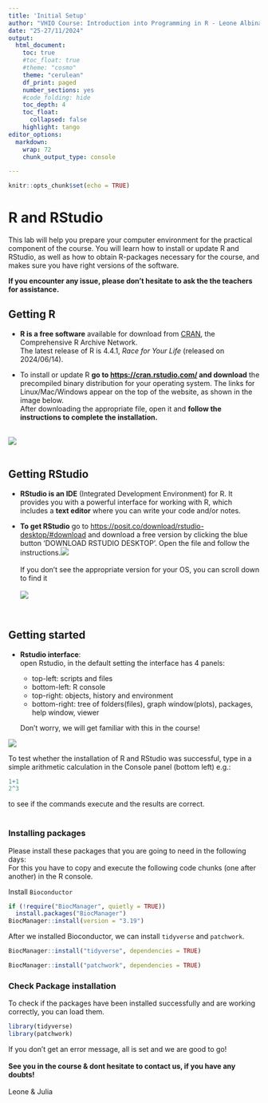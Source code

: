 ```yaml
---
title: 'Initial Setup'
author: "VHIO Course: Introduction into Programming in R - Leone Albinati & Julia Rühle"
date: "25-27/11/2024"
output: 
  html_document:
    toc: true
    #toc_float: true
    #theme: "cosmo"
    theme: "cerulean"
    df_print: paged
    number_sections: yes
    #code_folding: hide
    toc_depth: 4
    toc_float:
      collapsed: false
    highlight: tango
editor_options: 
  markdown: 
    wrap: 72
    chunk_output_type: console

---
```


```r
knitr::opts_chunk$set(echo = TRUE)
```

# R and RStudio

This lab will help you prepare your computer environment for the
practical component of the course. You will learn how to install or update
R and RStudio, as well as how to obtain R-packages necessary for the course, and makes sure you
have right versions of the software. 

**If you encounter any issue, please don't hesitate to ask the the teachers for assistance.**

## Getting R

  + **R is a free software** available for download from
[CRAN](https://cran.rstudio.com/), the Comprehensive R Archive Network.
<br/>The latest release of R is 4.4.1, *Race for Your Life* (released on
2024/06/14).
  
  + To install or update R **go to <https://cran.rstudio.com/> and download** the
precompiled binary distribution for your operating system. The links
for Linux/Mac/Windows appear on the top of the website, as shown in the
image below. <br>After downloading the appropriate file, open it and
**follow the instructions to complete the installation.** <br><br>

![](figs/cran.png) <br><br>

## Getting RStudio

  + **RStudio is an IDE** (Integrated Development Environment) for R. It
provides you with a powerful interface for working with R, which
includes a **text editor** where you can write your code and/or notes.

  + **To get RStudio** go to
<https://posit.co/download/rstudio-desktop/#download> and download a
free version by clicking the blue button 'DOWNLOAD RSTUDIO DESKTOP'. 
Open the file and follow the instructions.![](figs/rstudio.png) <br><br>
If you don't see the appropriate 
version for your OS, you can scroll down to find it <br><br>
![](figs/rstudio2.png)

<br>




## Getting started
  
  + **Rstudio interface**: <br>
  open Rstudio, in the default setting the interface has 4 panels:
      
      + top-left: scripts and files
      + bottom-left: R console
      + top-right: objects, history and environment
      + bottom-right: tree of folders(files), graph window(plots), packages, help window, viewer<br>
      
      Don't worry, we will get familiar with this in the course! 

![](figs/rstudio_session.png)

To test whether the installation of R and RStudio was successful, type in a simple arithmetic calculation in the Console panel (bottom left)
e.g.:

```r
1+1
2^3
```

to see if the commands execute and the results are correct.
<br><br>


### Installing packages
Please install these packages that you are going to need in the following days:<br>
For this you have to copy and execute the following code chunks (one after another) in the R console. 

Install `Bioconductor`
```r
if (!require("BiocManager", quietly = TRUE))
  install.packages("BiocManager")
BiocManager::install(version = "3.19")

```

After we installed Bioconductor, we can install `tidyverse` and `patchwork`. 

```r
BiocManager::install("tidyverse", dependencies = TRUE)
```

```r
BiocManager::install("patchwork", dependencies = TRUE)
```

### Check Package installation 
To check if the packages have been installed successfully and are working correctly, you can load them. 

```r

library(tidyverse)
library(patchwork)

```

If you don't get an error message, all is set and we are good to go! <br>
<br>
**See you in the course & dont hesitate to contact us, if you have any doubts!** <br>
<br>
Leone & Julia 
